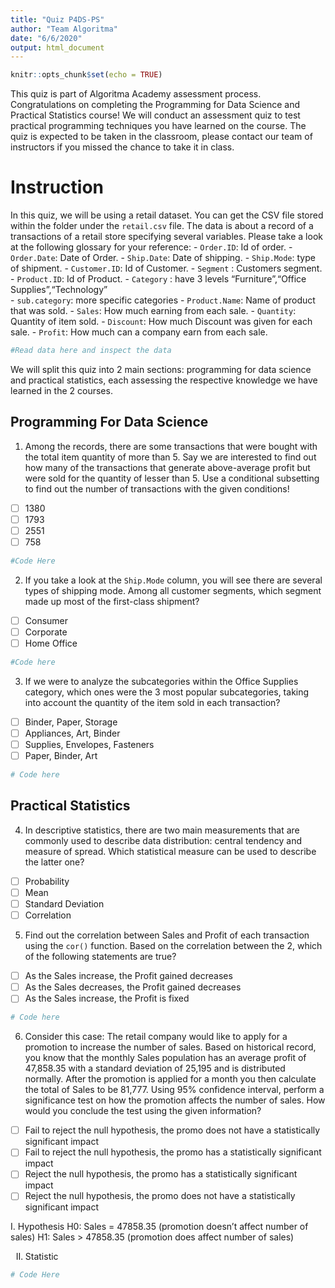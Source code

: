 ```yaml
---
title: "Quiz P4DS-PS"
author: "Team Algoritma"
date: "6/6/2020"
output: html_document
---
```


```r
knitr::opts_chunk$set(echo = TRUE)
```

This quiz is part of Algoritma Academy assessment process. Congratulations on completing the Programming for Data Science and Practical Statistics course! We will conduct an assessment quiz to test practical programming techniques you have learned on the course. The quiz is expected to be taken in the classroom, please contact our team of instructors if you missed the chance to take it in class.

# Instruction

In this quiz, we will be using a retail dataset. You can get the CSV file stored within the folder under the `retail.csv` file. The data is about a record of a transactions of a retail store specifying several variables. Please take a look at the following glossary for your reference:
- `Order.ID`: Id of order.
- `Order.Date`: Date of Order.
- `Ship.Date`: Date of shipping.
- `Ship.Mode`: type of shipment.
- `Customer.ID`: Id of Customer.
- `Segment` : Customers segment.
- `Product.ID`: Id of Product.
- `Category` : have 3 levels "Furniture","Office Supplies","Technology"    
- `sub.category`: more specific categories
- `Product.Name`: Name of product that was sold.
- `Sales`: How much earning from each sale.
- `Quantity`: Quantity of item sold.
- `Discount`: How much Discount was given for each sale.
- `Profit`: How much can a company earn from each sale.

```r
#Read data here and inspect the data

```


We will split this quiz into 2 main sections: programming for data science and practical statistics, each assessing the respective knowledge we have learned in the 2 courses.

## Programming For Data Science

1. Among the records, there are some transactions that were bought with the total item quantity of more than 5.  Say we are interested to find out how many of the transactions that generate above-average profit but were sold for the quantity of lesser than 5. Use a conditional subsetting to find out the number of transactions with the given conditions!
  - [ ] 1380
  - [ ] 1793
  - [ ] 2551
  - [ ] 758
  
```r
#Code Here

```


2. If you take a look at the `Ship.Mode` column, you will see there are several types of shipping mode. Among all customer segments, which segment made up most of the first-class shipment?
  - [ ] Consumer
  - [ ] Corporate
  - [ ] Home Office
  
```r
#Code here

```


3. If we were to analyze the subcategories within the Office Supplies category, which ones were the 3 most popular subcategories, taking into account the quantity of the item sold in each transaction?
  - [ ] Binder, Paper, Storage
  - [ ] Appliances, Art, Binder
  - [ ] Supplies, Envelopes, Fasteners
  - [ ] Paper, Binder, Art
  
```r
# Code here

```


## Practical Statistics

4. In descriptive statistics, there are two main measurements that are commonly used to describe data distribution: central tendency and measure of spread. Which statistical measure can be used to describe the latter one?
  - [ ] Probability
  - [ ] Mean
  - [ ] Standard Deviation
  - [ ] Correlation

5. Find out the correlation between Sales and Profit of each transaction using the `cor()` function. Based on the correlation between the 2, which of the following statements are true?
  - [ ] As the Sales increase, the Profit gained decreases
  - [ ] As the Sales decreases, the Profit gained decreases
  - [ ] As the Sales increase, the Profit is fixed
  
```r
# Code here


```


6. Consider this case: The retail company would like to apply for a promotion to increase the number of sales. Based on historical record, you know that the monthly Sales population has an average profit of 47,858.35 with a standard deviation of 25,195 and is distributed normally. After the promotion is applied for a month you then calculate the total of Sales to be 81,777. Using 95% confidence interval, perform a significance test on how the promotion affects the number of sales. How would you conclude the test using the given information?
  - [ ] Fail to reject the null hypothesis, the promo does not have a statistically significant impact
  - [ ] Fail to reject the null hypothesis, the promo has a statistically significant impact
  - [ ] Reject the null hypothesis, the promo has a statistically significant impact 
  - [ ] Reject the null hypothesis, the promo does not have a statistically significant impact

I. Hypothesis
H0: Sales = 47858.35 (promotion doesn't affect number of sales)
H1: Sales > 47858.35 (promotion does affect number of sales)

II. Statistic
```r
# Code Here

```
